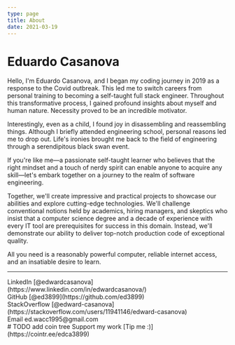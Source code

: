 ```yaml
---
type: page
title: About
date: 2021-03-19
---
```


# Eduardo Casanova

Hello, I'm Eduardo Casanova, and I began my coding journey in 2019 as a response to the Covid outbreak. This led me to switch careers from personal training to becoming a self-taught full stack engineer. Throughout this transformative process, I gained profound insights about myself and human nature. Necessity proved to be an incredible motivator.

Interestingly, even as a child, I found joy in disassembling and reassembling things. Although I briefly attended engineering school, personal reasons led me to drop out. Life's ironies brought me back to the field of engineering through a serendipitous black swan event.

If you're like me—a passionate self-taught learner who believes that the right mindset and a touch of nerdy spirit can enable anyone to acquire any skill—let's embark together on a journey to the realm of software engineering.

Together, we'll create impressive and practical projects to showcase our abilities and explore cutting-edge technologies. We'll challenge conventional notions held by academics, hiring managers, and skeptics who insist that a computer science degree and a decade of experience with every IT tool are prerequisites for success in this domain. Instead, we'll demonstrate our ability to deliver top-notch production code of exceptional quality.

All you need is a reasonably powerful computer, reliable internet access, and an insatiable desire to learn.

---

<div>
  LinkedIn [@edwardcasanova](https://www.linkedin.com/in/edwardcasanova/)
  <br />
  GitHub [@ed3899](https://github.com/ed3899)
  <br />
  StackOverflow [@edward-casanova](https://stackoverflow.com/users/11941146/edward-casanova)
  <br />
  Email ed.wacc1995@gmail.com
  <br />
  # TODO add coin tree
  Support my work [Tip me :)](https://cointr.ee/edca3899)
</div>
